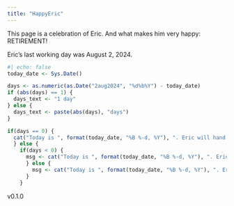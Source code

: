 ```yaml
---
title: "HappyEric"
---
```


This page is a celebration of Eric. And what makes him very happy: RETIREMENT!

Eric's last working day was August 2, 2024.

```r
#| echo: false
today_date <- Sys.Date()

days <- as.numeric(as.Date("2aug2024", "%d%b%Y") - today_date)
if (abs(days) == 1) {
  days_text <- "1 day"
} else {
  days_text <- paste(abs(days), "days")
}

if(days == 0) {
  cat("Today is ", format(today_date, "%B %-d, %Y"), ". Eric will hand in the laptop, charger, \nbuilding pass and Amex card. Done!", sep = "")
  } else {
    if(days < 0) {
      msg <- cat("Today is ", format(today_date, "%B %-d, %Y"), ". Eric has already been retired ", days_text, ".", sep = "")
      } else {
        msg <- cat("Today is ", format(today_date, "%B %-d, %Y"), ". Eric has ", days_text, " before he is done.", sep = "")
      }
    }
```


v0.1.0